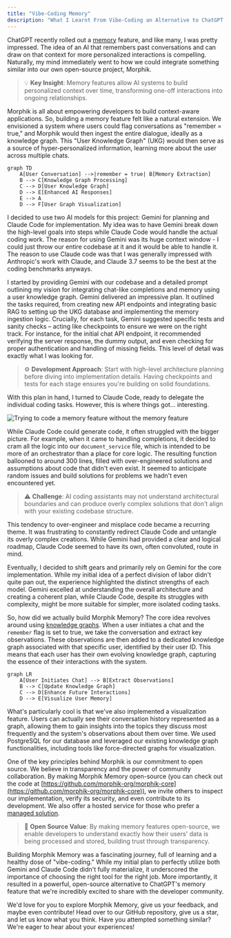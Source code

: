 ```yaml
---
title: "Vibe-Coding Memory"
description: "What I Learnt From Vibe-Coding an Alternative to ChatGPT's New Memory Feature"
---
```


ChatGPT recently rolled out a [memory](https://x.com/OpenAI/status/1910378768172212636) feature, and like many, I was pretty impressed. The idea of an AI that remembers past conversations and can draw on that context for more personalized interactions is compelling. Naturally, my mind immediately went to how we could integrate something similar into our own open-source project, Morphik.

> 💡 **Key Insight**: Memory features allow AI systems to build personalized context over time, transforming one-off interactions into ongoing relationships.

Morphik is all about empowering developers to build context-aware applications. So, building a memory feature felt like a natural extension. We envisioned a system where users could flag conversations as "remember = true," and Morphik would then ingest the entire dialogue, ideally as a knowledge graph. This "User Knowledge Graph" (UKG) would then serve as a source of hyper-personalized information, learning more about the user across multiple chats.

```mermaid
graph TD
    A[User Conversation] -->|remember = true| B[Memory Extraction]
    B --> C[Knowledge Graph Processing]
    C --> D[User Knowledge Graph]
    D --> E[Enhanced AI Responses]
    E --> A
    D --> F[User Graph Visualization]
```

I decided to use two AI models for this project: Gemini for planning and Claude Code for implementation. My idea was to have Gemini break down the high-level goals into steps while Claude Code would handle the actual coding work. The reason for using Gemini was its huge context window - I could just throw our entire codebase at it and it would be able to handle it. The reason to use Claude code was that I was generally impressed with Anthropic's work with Claude, and Claude 3.7 seems to be the best at the coding benchmarks anyways. 

I started by providing Gemini with our codebase and a detailed prompt outlining my vision for integrating chat-like completions and memory using a user knowledge graph. Gemini delivered an impressive plan. It outlined the tasks required, from creating new API endpoints and integrating basic RAG to setting up the UKG database and implementing the memory ingestion logic. Crucially, for each task, Gemini suggested specific tests and sanity checks – acting like checkpoints to ensure we were on the right track. For instance, for the initial chat API endpoint, it recommended verifying the server response, the dummy output, and even checking for proper authentication and handling of missing fields. This level of detail was exactly what I was looking for.

> ⚙️ **Development Approach**: Start with high-level architecture planning before diving into implementation details. Having checkpoints and tests for each stage ensures you're building on solid foundations.

With this plan in hand, I turned to Claude Code, ready to delegate the individual coding tasks. However, this is where things got… interesting.

![Trying to code a memory feature without the memory feature](/assets/memory-vibe-coding/meme.png)


While Claude Code could generate code, it often struggled with the bigger picture. For example, when it came to handling completions, it decided to cram all the logic into our `document_service` file, which is intended to be more of an orchestrator than a place for core logic. The resulting function ballooned to around 300 lines, filled with over-engineered solutions and assumptions about code that didn't even exist. It seemed to anticipate random issues and build solutions for problems we hadn't even encountered yet.

> ⚠️ **Challenge**: AI coding assistants may not understand architectural boundaries and can produce overly complex solutions that don't align with your existing codebase structure.

This tendency to over-engineer and misplace code became a recurring theme. It was frustrating to constantly redirect Claude Code and untangle its overly complex creations. While Gemini had provided a clear and logical roadmap, Claude Code seemed to have its own, often convoluted, route in mind.

Eventually, I decided to shift gears and primarily rely on Gemini for the core implementation. While my initial idea of a perfect division of labor didn't quite pan out, the experience highlighted the distinct strengths of each model. Gemini excelled at understanding the overall architecture and creating a coherent plan, while Claude Code, despite its struggles with complexity, might be more suitable for simpler, more isolated coding tasks.

So, how did we actually build Morphik Memory? The core idea revolves around using [knowledge graphs](https://docs.morphik.ai/concepts/knowledge-graphs). When a user initiates a chat and the `remember` flag is set to true, we take the conversation and extract key observations. These observations are then added to a dedicated knowledge graph associated with that specific user, identified by their user ID. This means that each user has their own evolving knowledge graph, capturing the essence of their interactions with the system.

```mermaid
graph LR
    A[User Initiates Chat] --> B[Extract Observations]
    B --> C[Update Knowledge Graph]
    C --> D[Enhance Future Interactions]
    D --> E[Visualize User Memory]
```

What's particularly cool is that we've also implemented a visualization feature. Users can actually see their conversation history represented as a graph, allowing them to gain insights into the topics they discuss most frequently and the system's observations about them over time. We used PostgreSQL for our database and leveraged our existing knowledge graph functionalities, including tools like force-directed graphs for visualization.

One of the key principles behind Morphik is our commitment to open source. We believe in transparency and the power of community collaboration. By making Morphik Memory open-source (you can check out the code at [https://github.com/morphik-org/morphik-core](https://github.com/morphik-org/morphik-core)), we invite others to inspect our implementation, verify its security, and even contribute to its development. We also offer a hosted service for those who prefer a [managed solution](https://morphik.ai).

> 🚀 **Open Source Value**: By making memory features open-source, we enable developers to understand exactly how their users' data is being processed and stored, building trust through transparency.

Building Morphik Memory was a fascinating journey, full of learning and a healthy dose of "vibe-coding." While my initial plan to perfectly utilize both Gemini and Claude Code didn't fully materialize, it underscored the importance of choosing the right tool for the right job. More importantly, it resulted in a powerful, open-source alternative to ChatGPT's memory feature that we're incredibly excited to share with the developer community.

We'd love for you to explore Morphik Memory, give us your feedback, and maybe even contribute! Head over to our GitHub repository, give us a star, and let us know what you think. Have you attempted something similar? We're eager to hear about your experiences!